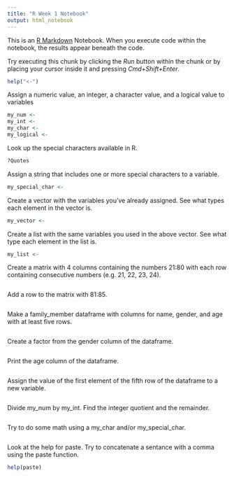```yaml
---
title: "R Week 1 Notebook"
output: html_notebook
---
```


This is an [R Markdown](http://rmarkdown.rstudio.com) Notebook. When you execute code within the notebook, the results appear beneath the code. 

Try executing this chunk by clicking the *Run* button within the chunk or by placing your cursor inside it and pressing *Cmd+Shift+Enter*. 

```r
help("<-")
```

Assign a numeric value, an integer, a character value, and a logical value to variables

```r
my_num <-
my_int <-
my_char <-
my_logical <-
```

Look up the special characters available in R.

```r
?Quotes
```

Assign a string that includes one or more special characters to a variable.

```r
my_special_char <- 
```

Create a vector with the variables you've already assigned. See what types each element in the vector is.
```r
my_vector <- 
```

Create a list with the same variables you used in the above vector. See what type each element in the list is.
```r
my_list <- 
```

Create a matrix with 4 columns containing the numbers 21:80 with each row containing consecutive numbers (e.g. 21, 22, 23, 24).
```r

```

Add a row to the matrix with 81:85.
```r

```

Make a family_member dataframe with columns for name, gender, and age with at least five rows.
```r

```

Create a factor from the gender column of the dataframe.
```r

```

Print the age column of the dataframe.
```r

```

Assign the value of the first element of the fifth row of the dataframe to a new variable.
```r

```

Divide my_num by my_int. Find the integer quotient and the remainder.
```r

```

Try to do some math using a my_char and/or my_special_char.
```r

```

Look at the help for paste. Try to concatenate a sentance with a comma using the paste function.
```r
help(paste)

```

